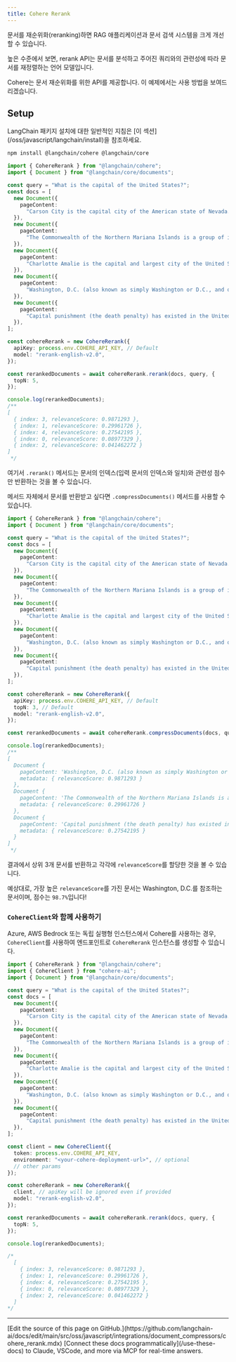 ```yaml
---
title: Cohere Rerank
---
```


문서를 재순위화(reranking)하면 RAG 애플리케이션과 문서 검색 시스템을 크게 개선할 수 있습니다.

높은 수준에서 보면, rerank API는 문서를 분석하고 주어진 쿼리와의 관련성에 따라 문서를 재정렬하는 언어 모델입니다.

Cohere는 문서 재순위화를 위한 API를 제공합니다. 이 예제에서는 사용 방법을 보여드리겠습니다.

## Setup

<Tip>
LangChain 패키지 설치에 대한 일반적인 지침은 [이 섹션](/oss/javascript/langchain/install)을 참조하세요.
</Tip>

```bash npm
npm install @langchain/cohere @langchain/core
```

```typescript
import { CohereRerank } from "@langchain/cohere";
import { Document } from "@langchain/core/documents";

const query = "What is the capital of the United States?";
const docs = [
  new Document({
    pageContent:
      "Carson City is the capital city of the American state of Nevada. At the 2010 United States Census, Carson City had a population of 55,274.",
  }),
  new Document({
    pageContent:
      "The Commonwealth of the Northern Mariana Islands is a group of islands in the Pacific Ocean that are a political division controlled by the United States. Its capital is Saipan.",
  }),
  new Document({
    pageContent:
      "Charlotte Amalie is the capital and largest city of the United States Virgin Islands. It has about 20,000 people. The city is on the island of Saint Thomas.",
  }),
  new Document({
    pageContent:
      "Washington, D.C. (also known as simply Washington or D.C., and officially as the District of Columbia) is the capital of the United States. It is a federal district. The President of the USA and many major national government offices are in the territory. This makes it the political center of the United States of America.",
  }),
  new Document({
    pageContent:
      "Capital punishment (the death penalty) has existed in the United States since before the United States was a country. As of 2017, capital punishment is legal in 30 of the 50 states. The federal government (including the United States military) also uses capital punishment.",
  }),
];

const cohereRerank = new CohereRerank({
  apiKey: process.env.COHERE_API_KEY, // Default
  model: "rerank-english-v2.0",
});

const rerankedDocuments = await cohereRerank.rerank(docs, query, {
  topN: 5,
});

console.log(rerankedDocuments);
/**
[
  { index: 3, relevanceScore: 0.9871293 },
  { index: 1, relevanceScore: 0.29961726 },
  { index: 4, relevanceScore: 0.27542195 },
  { index: 0, relevanceScore: 0.08977329 },
  { index: 2, relevanceScore: 0.041462272 }
]
 */
```

여기서 `.rerank()` 메서드는 문서의 인덱스(입력 문서의 인덱스와 일치)와 관련성 점수만 반환하는 것을 볼 수 있습니다.

메서드 자체에서 문서를 반환받고 싶다면 `.compressDocuments()` 메서드를 사용할 수 있습니다.

```typescript
import { CohereRerank } from "@langchain/cohere";
import { Document } from "@langchain/core/documents";

const query = "What is the capital of the United States?";
const docs = [
  new Document({
    pageContent:
      "Carson City is the capital city of the American state of Nevada. At the 2010 United States Census, Carson City had a population of 55,274.",
  }),
  new Document({
    pageContent:
      "The Commonwealth of the Northern Mariana Islands is a group of islands in the Pacific Ocean that are a political division controlled by the United States. Its capital is Saipan.",
  }),
  new Document({
    pageContent:
      "Charlotte Amalie is the capital and largest city of the United States Virgin Islands. It has about 20,000 people. The city is on the island of Saint Thomas.",
  }),
  new Document({
    pageContent:
      "Washington, D.C. (also known as simply Washington or D.C., and officially as the District of Columbia) is the capital of the United States. It is a federal district. The President of the USA and many major national government offices are in the territory. This makes it the political center of the United States of America.",
  }),
  new Document({
    pageContent:
      "Capital punishment (the death penalty) has existed in the United States since before the United States was a country. As of 2017, capital punishment is legal in 30 of the 50 states. The federal government (including the United States military) also uses capital punishment.",
  }),
];

const cohereRerank = new CohereRerank({
  apiKey: process.env.COHERE_API_KEY, // Default
  topN: 3, // Default
  model: "rerank-english-v2.0",
});

const rerankedDocuments = await cohereRerank.compressDocuments(docs, query);

console.log(rerankedDocuments);
/**
[
  Document {
    pageContent: 'Washington, D.C. (also known as simply Washington or D.C., and officially as the District of Columbia) is the capital of the United States. It is a federal district. The President of the USA and many major national government offices are in the territory. This makes it the political center of the United States of America.',
    metadata: { relevanceScore: 0.9871293 }
  },
  Document {
    pageContent: 'The Commonwealth of the Northern Mariana Islands is a group of islands in the Pacific Ocean that are a political division controlled by the United States. Its capital is Saipan.',
    metadata: { relevanceScore: 0.29961726 }
  },
  Document {
    pageContent: 'Capital punishment (the death penalty) has existed in the United States since before the United States was a country. As of 2017, capital punishment is legal in 30 of the 50 states. The federal government (including the United States military) also uses capital punishment.',
    metadata: { relevanceScore: 0.27542195 }
  }
]
 */
```

결과에서 상위 3개 문서를 반환하고 각각에 `relevanceScore`를 할당한 것을 볼 수 있습니다.

예상대로, 가장 높은 `relevanceScore`를 가진 문서는 Washington, D.C.를 참조하는 문서이며, 점수는 `98.7%`입니다!

### `CohereClient`와 함께 사용하기

Azure, AWS Bedrock 또는 독립 실행형 인스턴스에서 Cohere를 사용하는 경우, `CohereClient`를 사용하여 엔드포인트로 `CohereRerank` 인스턴스를 생성할 수 있습니다.

```typescript
import { CohereRerank } from "@langchain/cohere";
import { CohereClient } from "cohere-ai";
import { Document } from "@langchain/core/documents";

const query = "What is the capital of the United States?";
const docs = [
  new Document({
    pageContent:
      "Carson City is the capital city of the American state of Nevada. At the 2010 United States Census, Carson City had a population of 55,274.",
  }),
  new Document({
    pageContent:
      "The Commonwealth of the Northern Mariana Islands is a group of islands in the Pacific Ocean that are a political division controlled by the United States. Its capital is Saipan.",
  }),
  new Document({
    pageContent:
      "Charlotte Amalie is the capital and largest city of the United States Virgin Islands. It has about 20,000 people. The city is on the island of Saint Thomas.",
  }),
  new Document({
    pageContent:
      "Washington, D.C. (also known as simply Washington or D.C., and officially as the District of Columbia) is the capital of the United States. It is a federal district. The President of the USA and many major national government offices are in the territory. This makes it the political center of the United States of America.",
  }),
  new Document({
    pageContent:
      "Capital punishment (the death penalty) has existed in the United States since before the United States was a country. As of 2017, capital punishment is legal in 30 of the 50 states. The federal government (including the United States military) also uses capital punishment.",
  }),
];

const client = new CohereClient({
  token: process.env.COHERE_API_KEY,
  environment: "<your-cohere-deployment-url>", // optional
  // other params
});

const cohereRerank = new CohereRerank({
  client, // apiKey will be ignored even if provided
  model: "rerank-english-v2.0",
});

const rerankedDocuments = await cohereRerank.rerank(docs, query, {
  topN: 5,
});

console.log(rerankedDocuments);

/*
  [
    { index: 3, relevanceScore: 0.9871293 },
    { index: 1, relevanceScore: 0.29961726 },
    { index: 4, relevanceScore: 0.27542195 },
    { index: 0, relevanceScore: 0.08977329 },
    { index: 2, relevanceScore: 0.041462272 }
  ]
*/
```

---

<Callout icon="pen-to-square" iconType="regular">
    [Edit the source of this page on GitHub.](https://github.com/langchain-ai/docs/edit/main/src/oss/javascript/integrations/document_compressors/cohere_rerank.mdx)
</Callout>
<Tip icon="terminal" iconType="regular">
    [Connect these docs programmatically](/use-these-docs) to Claude, VSCode, and more via MCP for    real-time answers.
</Tip>
